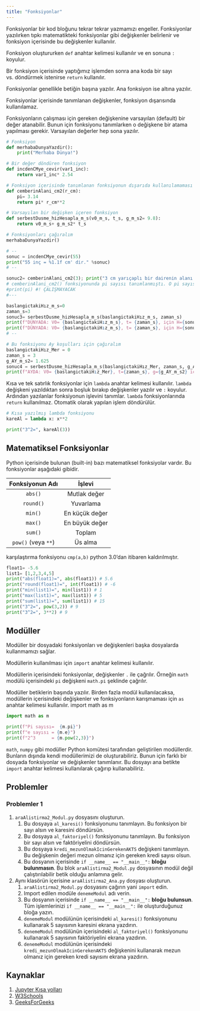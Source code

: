 ```yaml
---
title: "Fonksiyonlar"
---
```


Fonksiyonlar bir kod bloğunu tekrar tekrar yazmamızı engeller. Fonksiyonlar yazılırken tıpkı matematikteki fonksiyonlar gibi değişkenler belirlenir ve fonksiyon içerisinde bu değişkenler kullanılır.

Fonksiyon oluştururken `def` anahtar kelimesi kullanılır ve en sonuna `:` koyulur.

Bir fonksiyon içerisinde yaptığımız işlemden sonra ana koda bir sayı vs. döndürmek istenirse `return` kullanılır.

Fonksiyonlar genellikle betiğin başına yazılır. Ana fonksiyon ise altına yazılır. 

Fonksiyonlar içerisinde tanımlanan değişkenler, fonksiyon dışarısında kullanılamaz.

Fonksiyonların çalışması için gereken değişkenine varsayılan (default) bir değer atanabilir. Bunun için fonksiyonu tanımlarken o değişkene bir atama yapılması gerekir. Varsayılan değerler hep sona yazılır.

```python
# Fonksiyon
def merhabaDunyaYazdir():
    print("Merhaba Dünya!")

# Bir değer döndüren fonksiyon
def incdenCMye_cevir(var1_inc):
    return var1_inc* 2.54

# Fonksiyon içerisinde tanımlanan fonksiyonun dışarıda kullanılamaması
def cemberinAlani_cm2(r_cm):
    pi= 3.14
    return pi* r_cm**2

# Varsayılan bir değişken içeren fonksiyon
def serbestDusme_hizHesapla_m_s(v0_m_s, t_s, g_m_s2= 9.8):
    return v0_m_s+ g_m_s2* t_s

# Fonksiyonları çağıralım
merhabaDunyaYazdir()

# --
sonuc = incdenCMye_cevir(55)
print("55 inç = %1.1f cm' dir." %sonuc)
# --

sonuc2= cemberinAlani_cm2(3); print("3 cm yarıçaplı bir dairenin alanı %1.3f cm2 dir." %sonuc2)
# cemberinAlani_cm2() fonksiyonunda pi sayısı tanımlanmıştı. O pi sayısını çağıralım.
#print(pi) #! ÇALIŞMAYACAK
#---

baslangictakiHız_m_s=0
zaman_s=3
sonuc3= serbestDusme_hizHesapla_m_s(baslangictakiHız_m_s, zaman_s)
print(f"DÜNYADA: V0= {baslangictakiHız_m_s}, t= {zaman_s}, için H={sonuc3}")
print(f"DÜNYADA: V0= {baslangictakiHız_m_s}, t= {zaman_s}, için H={sonuc3:.2f}") # Değişkenin yanında .2f yazarak virgülden sonra iki basamağı yazılması sağlanır.
# --

# Bu fonksiyonu Ay koşulları için çağıralım
baslangictakiHız_Mer = 0
zaman_s = 3
g_AY_m_s2= 1.625
sonuc4 = serbestDusme_hizHesapla_m_s(baslangictakiHız_Mer, zaman_s, g_AY_m_s2)
print(f"AYDA: V0= {baslangictakiHız_Mer}, t={zaman_s}, g={g_AY_m_s2} için H={sonuc4}")
```

Kısa ve tek satırlık fonksiyonlar için `lambda` anahtar kelimesi kullanılır. `lambda` değişkeni yazıldıktan sonra boşluk bırakıp değişkenler yazılır ve `:` koyulur. Ardından yazılanlar fonksiyonun işlevini tanımlar. `lambda` fonksiyonlarında `return` kullanılmaz. Otomatik olarak yapılan işlem döndürülür.

```python
# Kısa yazılmış lambda fonksiyonu
kareAl = lambda x: x**2

print("3^2=", kareAl(3))
```

## Matematiksel Fonksiyonlar

Python içerisinde bulunan (built-in) bazı matematiksel fonksiyolar vardır. Bu fonksiyonlar aşağıdaki gibidir.

|**Fonksiyonun Adı**|**İşlevi**|
|:---:|:---:|
|`abs()`|Mutlak değer|
|`round()`|Yuvarlama|
|`min()`|En küçük değer|
|`max()`|En büyük değer|
|`sum()`|Toplam|
|`pow()` (veya `**`)|Üs alma|


::: {.callout-note}
karşılaştırma fonksiyonu `cmp(a,b)` python 3.0'dan itibaren kaldırılmıştır.
:::

```python
float1= -5.6
list1= [1,2,3,4,5]
print("abs(float1)=", abs(float1)) # 5.6
print("round(float1)=", int(float1)) # -6
print("min(list1)=", min(list1)) # 1
print("max(list1)=", max(list1)) # 5
print("sum(list1)=", sum(list1)) # 15
print("3^2=", pow(3,2)) # 9
print("3^2=", 3**2) # 9
```

## Modüller

Modüller bir dosyadaki fonksiyonları ve değişkenleri başka dosyalarda kullanmamızı sağlar. 

Modüllerin kullanılması için `import` anahtar kelimesi kullanılır. 

Modüllerin içerisindeki fonksiyonlar, değişkenler  `.` ile çağrılır. Örneğin `math` modülü içerisindeki `pi` değişkeni `math.pi` şeklinde çağrılır.

Modüller betiklerin başında yazılır. Birden fazla modül kullanılacaksa, modüllerin içerisindeki değişkenler ve fonksiyonların karışmaması için `as` anahtar kelimesi kullanılır.
import math as m

```python
import math as m

print(f"Pi sayısı=  {m.pi}")
print(f"e sayısı = {m.e}")
print(f"2^3      = {m.pow(2,3)}")
```

`math`, `numpy` gibi modüller Python komütesi tarafından geliştirilen modüllerdir. Bunların dışında kendi modüllerimizi de oluşturabiliriz. Bunun için farklı bir dosyada fonksiyonlar ve değişkenler tanımlanır. Bu dosyayı ana betikte `import` anahtar kelimesi kullanılarak çağırıp kullanabiliriz.

## Problemler

### Problemler 1

1. `araAlistirma2_Modul.py` dosyasını oluşturun.
   1. Bu dosyaya `al_karesi()` fonksiyonunu tanımlayın. Bu fonksiyon bir sayı alsın ve karesini döndürsün.
   2. Bu dosyaya `al_faktoriyel()` fonksiyonunu tanımlayın. Bu fonksiyon bir sayı alsın ve faktöriyelini döndürsün.
   3. Bu dosyaya `kredi_mezunOlmakIcinGerekenAKTS` değişkeni tanımlayın. Bu değişkenin değeri mezun olmanız için gereken kredi sayısı olsun.
   4. Bu dosyanın içerisinde `if __name__ == "__main__":` **bloğu bulunmasın**. Bu blok `araAlistirma2_Modul.py` dosyasının modül değil çalıştırılabilir betik olduğu anlamına gelir.
2. Aynı klasörün içerisine `araAlistirma2_Ana.py` dosyası oluşturun.
   1. `araAlistirma2_Modul.py` dosyasını çağırın yani `import` edin.
   2. Import edilen modüle `denemeModul` adı verin.
   3. Bu dosyanın içerisinde `if __name__ == "__main__":` **bloğu bulunsun**. Tüm işlemlerinizi `if __name__ == "__main__":` ile oluşturduğunuz bloğa yazın.
   4. `denemeModul` modülünün içerisindeki `al_karesi()` fonksiyonunu kullanarak 5 sayısının karesini ekrana yazdırın.
   5. `denemeModul` modülünün içerisindeki `al_faktoriyel()` fonksiyonunu kullanarak 5 sayısının faktöriyelini ekrana yazdırın.
   6. `denemeModul` modülünün içerisindeki `kredi_mezunOlmakIcinGerekenAKTS` değişkenini kullanarak mezun olmanız için gereken kredi sayısını ekrana yazdırın.

## Kaynaklar

1. [Jupyter Kısa yolları](https://towardsdatascience.com/jypyter-notebook-shortcuts-bf0101a98330)
2. [W3Schools](https://www.w3schools.com/python/)
3. [GeeksForGeeks](https://www.geeksforgeeks.org/python-programming-language/)